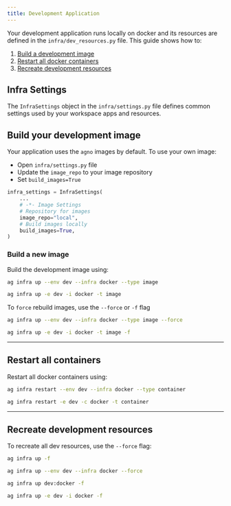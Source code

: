 ```yaml
---
title: Development Application
---
```


Your development application runs locally on docker and its resources are defined in the `infra/dev_resources.py` file. This guide shows how to:

1. [Build a development image](#build-your-development-image)
2. [Restart all docker containers](#restart-all-containers)
3. [Recreate development resources](#recreate-development-resources)

## Infra Settings

The `InfraSettings` object in the `infra/settings.py` file defines common settings used by your workspace apps and resources.

## Build your development image

Your application uses the `agno` images by default. To use your own image:

- Open `infra/settings.py` file
- Update the `image_repo` to your image repository
- Set `build_images=True`

```python infra/settings.py
infra_settings = InfraSettings(
    ...
    # -*- Image Settings
    # Repository for images
    image_repo="local",
    # Build images locally
    build_images=True,
)
```

### Build a new image

Build the development image using:

<CodeGroup>

```bash terminal
ag infra up --env dev --infra docker --type image
```

```bash short options
ag infra up -e dev -i docker -t image
```

</CodeGroup>

To `force` rebuild images, use the `--force` or `-f` flag

<CodeGroup>

```bash terminal
ag infra up --env dev --infra docker --type image --force
```

```bash short options
ag infra up -e dev -i docker -t image -f
```

</CodeGroup>

---

## Restart all containers

Restart all docker containers using:

<CodeGroup>

```bash terminal
ag infra restart --env dev --infra docker --type container
```

```bash short options
ag infra restart -e dev -c docker -t container
```

</CodeGroup>

---

## Recreate development resources

To recreate all dev resources, use the `--force` flag:

<CodeGroup>

```bash terminal
ag infra up -f
```

```bash full options
ag infra up --env dev --infra docker --force
```

```bash shorthand
ag infra up dev:docker -f
```

```bash short options
ag infra up -e dev -i docker -f
```

</CodeGroup>
